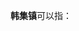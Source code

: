 '''韩集镇'''可以指：
{{PRC admin/disambig|13/09/25/103/000|37/15/02/203/000|37/17/21/105/000|41/17/29/106/000|62/29/21/100/000}}
{{disambig|cat=三字中国镇名消歧义}}